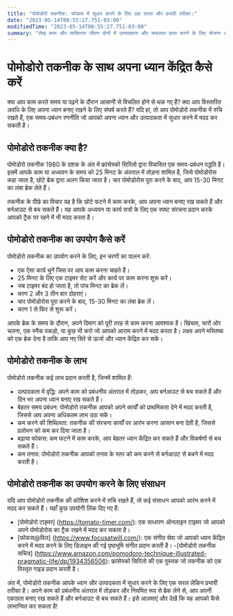 ```yaml
---
title: "पोमोडोरो तकनीक: फोकस में सुधार करने के लिए एक सरल और प्रभावी तरीका।"
date: "2023-05-14T08:55:27.751-03:00"
modifiedTime: "2023-05-14T08:55:27.751-03:00"
summary: "लेख काम और व्यक्तिगत जीवन दोनों में उत्पादकता और सफलता प्राप्त करने के लिए योजना और संगठन के महत्व पर जोर देता है। यह आगे के पढ़ने के लिए संबंधित संसाधनों के संदर्भ भी प्रदान करता है।"
---
```


# पोमोडोरो तकनीक के साथ अपना ध्यान केंद्रित कैसे करें

क्या आप काम करते समय या पढ़ने के दौरान आसानी से विचलित होने से थक गए हैं? क्या आप विस्तारित अवधि के लिए अपना ध्यान बनाए रखने के लिए संघर्ष करते हैं? यदि हां, तो आप पोमोडोरो तकनीक में रुचि रखते हैं, एक समय-प्रबंधन रणनीति जो आपको अपना ध्यान और उत्पादकता में सुधार करने में मदद कर सकती है।

## पोमोडोरो तकनीक क्या है?

पोमोडोरो तकनीक 1980 के दशक के अंत में फ्रांसेस्को सिरिलो द्वारा विकसित एक समय-प्रबंधन पद्धति है। इसमें आपके काम या अध्ययन के समय को 25 मिनट के अंतराल में तोड़ना शामिल है, जिसे पोमोडोरोस कहा जाता है, छोटे ब्रेक द्वारा अलग किया जाता है। चार पोमोडोरोस पूरा करने के बाद, आप 15-30 मिनट का लंबा ब्रेक लेते हैं।

तकनीक के पीछे का विचार यह है कि छोटे फटने में काम करके, आप अपना ध्यान बनाए रख सकते हैं और बर्नआउट से बच सकते हैं। यह आपके अध्ययन या कार्य सत्रों के लिए एक स्पष्ट संरचना प्रदान करके आपको ट्रैक पर रहने में भी मदद करता है।

## पोमोडोरो तकनीक का उपयोग कैसे करें

पोमोडोरो तकनीक का उपयोग करने के लिए, इन चरणों का पालन करें:

- एक ऐसा कार्य चुनें जिस पर आप काम करना चाहते हैं।
- 25 मिनट के लिए एक टाइमर सेट करें और कार्य पर काम करना शुरू करें।
- जब टाइमर बंद हो जाता है, तो पांच मिनट का ब्रेक लें।
- चरण 2 और 3 तीन बार दोहराएं।
- चार पोमोडोरोस पूरा करने के बाद, 15-30 मिनट का लंबा ब्रेक लें।
- चरण 1 से फिर से शुरू करें।

आपके ब्रेक के समय के दौरान, अपने दिमाग को पूरी तरह से काम करना आवश्यक है। खिंचाव, चारों ओर चलना, एक स्नैक पकड़ो, या कुछ भी करो जो आपको आराम करने में मदद करता है। लक्ष्य अपने मस्तिष्क को एक ब्रेक देना है ताकि आप नए सिरे से ऊर्जा और ध्यान केंद्रित कर सकें।

## पोमोडोरो तकनीक के लाभ

पोमोडोरो तकनीक कई लाभ प्रदान करती है, जिनमें शामिल हैं:

- उत्पादकता में वृद्धि: अपने काम को प्रबंधनीय अंतराल में तोड़कर, आप बर्नआउट से बच सकते हैं और दिन भर अपना ध्यान बनाए रख सकते हैं।
- बेहतर समय प्रबंधन: पोमोडोरो तकनीक आपको अपने कार्यों को प्राथमिकता देने में मदद करती है, जिससे आप अपना अधिकतम लाभ उठा सकें।
- कम करने की शिथिलता: तकनीक की संरचना कार्यों पर आरंभ करना आसान बना देती है, जिससे प्रलोभन को कम कर दिया जाता है।
- बढ़ाया फोकस: कम फटने में काम करके, आप बेहतर ध्यान केंद्रित कर सकते हैं और विकर्षणों से बच सकते हैं।
- कम तनाव: पोमोडोरो तकनीक आपको तनाव के स्तर को कम करने से बर्नआउट से बचने में मदद करती है।

## पोमोडोरो तकनीक का उपयोग करने के लिए संसाधन

यदि आप पोमोडोरो तकनीक की कोशिश करने में रुचि रखते हैं, तो कई संसाधन आपको आरंभ करने में मदद कर सकते हैं। यहाँ कुछ उपयोगी लिंक दिए गए हैं:

- [पोमोडोरो टाइमर] (https://tomato-timer.com/): एक साधारण ऑनलाइन टाइमर जो आपको अपने पोमोडोरोस का ट्रैक रखने में मदद कर सकता है।
- [फोकस@विल] (https://www.focusatwill.com/): एक संगीत सेवा जो आपको ध्यान केंद्रित करने में मदद करने के लिए डिज़ाइन की गई पृष्ठभूमि संगीत प्रदान करती है।
-[पोमोडोरो तकनीक सचित्र] (https://www.amazon.com/pomodoro-technique-illustrated-pragmatic-life/dp/1934356506): फ्रांसेस्को सिरिलो की एक पुस्तक जो तकनीक को एक विस्तृत गाइड प्रदान करती है।

अंत में, पोमोडोरो तकनीक आपके ध्यान और उत्पादकता में सुधार करने के लिए एक सरल लेकिन प्रभावी तरीका है। अपने काम को प्रबंधनीय अंतराल में तोड़कर और नियमित रूप से ब्रेक लेने से, आप अपनी एकाग्रता बनाए रख सकते हैं और बर्नआउट से बच सकते हैं। इसे आज़माएं और देखें कि यह आपको कैसे लाभान्वित कर सकता है!